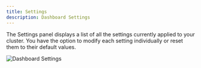 ```yaml
---
title: Settings
description: Dashboard Settings
---
```


The Settings panel displays a list of all the settings currently applied to your cluster. You have the option to modify each setting individually or reset them to their default values.

![Dashboard Settings](@docs-website-assets/introduction/dashboard_settings.png)
